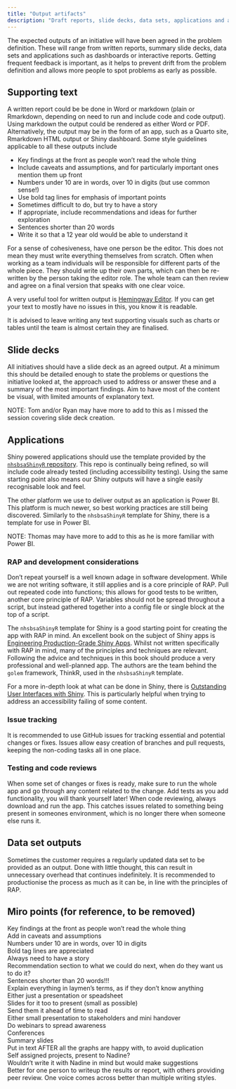 ```yaml
---
title: "Output artifacts"
description: "Draft reports, slide decks, data sets, applications and any other agreed outputs"
---
```


The expected outputs of an initiative will have been agreed in the problem definition. These will range from written reports, summary slide decks, data sets and applications such as dashboards or interactive reports. Getting frequent feedback is important, as it helps to prevent drift from the problem definition and allows more people to spot problems as early as possible.

## Supporting text

A written report could be be done in Word or markdown (plain or Rmarkdown, depending on need to run and include code and code output). Using markdown the output could be rendered as either Word or PDF. Alternatively, the output may be in the form of an app, such as a Quarto site, Rmarkdown HTML output or Shiny dashboard. Some style guidelines applicable to all these outputs include

- Key findings at the front as people won't read the whole thing
- Include caveats and assumptions, and for particularly important ones mention them up front
- Numbers under 10 are in words, over 10 in digits (but use common sense!)
- Use bold tag lines for emphasis of important points
- Sometimes difficult to do, but try to have a story
- If appropriate, include recommendations and ideas for further exploration
- Sentences shorter than 20 words
- Write it so that a 12 year old would be able to understand it

For a sense of cohesiveness, have one person be the editor. This does not mean they must write everything themselves from scratch. Often when working as a team individuals will be responsible for different parts of the whole piece. They should write up their own parts, which can then be re-written by the person taking the editor role. The whole team can then review and agree on a final version that speaks with one clear voice.

A very useful tool for written output is [Hemingway Editor](https://hemingwayapp.com/). If you can get your text to mostly have no issues in this, you know it is readable.

It is advised to leave writing any text supporting visuals such as charts or tables until the team is almost certain they are finalised.

## Slide decks

All initiatives should have a slide deck as an agreed output. At a minimum this should be detailed enough to state the problems or questions the initiative looked at, the approach used to address or answer these and a summary of the most important findings. Aim to have most of the content be visual, with limited amounts of explanatory text.

NOTE: Tom and/or Ryan may have more to add to this as I missed the session covering slide deck creation.

## Applications

Shiny powered applications should use the template provided by the [`nhsbsaShinyR` repository](https://github.com/nhsbsa-data-analytics/nhsbsaShinyR). This repo is continually being refined, so will include code already tested (including accessibility testing). Using the same starting point also means our Shiny outputs will have a single easily recognisable look and feel.

The other platform we use to deliver output as an application is Power BI. This platform is much newer, so best working practices are still being discovered. Similarly to the `nhsbsaShinyR` template for Shiny, there is a template for use in Power BI.

NOTE: Thomas may have more to add to this as he is more familiar with Power BI.

### RAP and development considerations

Don't repeat yourself is a well known adage in software development. While we are not writing software, it still applies and is a core principle of RAP. Pull out repeated code into functions; this allows for good tests to be written, another core principle of RAP. Variables should not be spread throughout a script, but instead gathered together into a config file or single block at the top of a script.

The `nhsbsaShinyR` template for Shiny is a good starting point for creating the app with RAP in mind. An excellent book on the subject of Shiny apps is [Engineering Production-Grade Shiny Apps](https://engineering-shiny.org/). Whilst not written specifically with RAP in mind, many of the principles and techniques are relevant. Following the advice and techniques in this book should produce a very professional and well-planned app. The authors are the team behind the `golem` framework, ThinkR, used in the `nhsbsaShinyR` template.

For a more in-depth look at what can be done in Shiny, there is [Outstanding User Interfaces with Shiny](https://unleash-shiny.rinterface.com/). This is particularly helpful when trying to address an accessibility failing of some content.

### Issue tracking

It is recommended to use GitHub issues for tracking essential and potential changes or fixes. Issues allow easy creation of branches and pull requests, keeping the non-coding tasks all in one place.

### Testing and code reviews

When some set of changes or fixes is ready, make sure to run the whole app and go through any content related to the change. Add tests as you add functionality, you will thank yourself later! When code reviewing, always download and run the app. This catches issues related to something being present in someones environment, which is no longer there when someone else runs it.

## Data set outputs

Sometimes the customer requires a regularly updated data set to be provided as an output. Done with little thought, this can result in unnecessary overhead that continues indefinitely. It is recommended to productionise the process as much as it can be, in line with the principles of RAP.

## Miro points (for reference, to be removed)

Key findings at the front as people won't read the whole thing  
Add in caveats and assumptions  
Numbers under 10 are in words, over 10 in digits  
Bold tag lines are appreciated  
Always need to have a story  
Recommendation section to what we could do next, when do they want us to do it?  
Sentences shorter than 20 words!!!  
Explain everything in laymen's terms, as if they don't know anything  
Either just a presentation or speadsheet  
Slides for it too to present (small as possible)  
Send them it ahead of time to read  
Either small presentation to stakeholders and mini handover  
Do webinars to spread awareness  
Conferences  
Summary slides  
Put in text AFTER all the graphs are happy with, to avoid duplication  
Self assigned projects, present to Nadine?  
Wouldn't write it with Nadine in mind but would make suggestions  
Better for one person to writeup the results or report, with others providing peer review. One voice comes across better than multiple writing styles.  